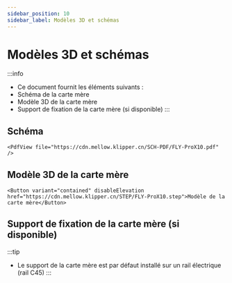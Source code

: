 ```yaml
---
sidebar_position: 10
sidebar_label: Modèles 3D et schémas
---
```




# Modèles 3D et schémas


:::info
* Ce document fournit les éléments suivants :
* Schéma de la carte mère
* Modèle 3D de la carte mère
* Support de fixation de la carte mère (si disponible)
:::

## Schéma

    <PdfView file="https://cdn.mellow.klipper.cn/SCH-PDF/FLY-ProX10.pdf" />


## Modèle 3D de la carte mère

    <Button variant="contained" disableElevation href="https://cdn.mellow.klipper.cn/STEP/FLY-ProX10.step">Modèle de la carte mère</Button>


## Support de fixation de la carte mère (si disponible)

:::tip
* Le support de la carte mère est par défaut installé sur un rail électrique (rail C45)
:::